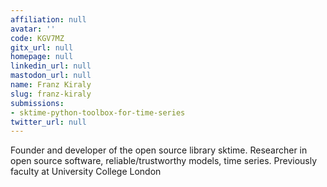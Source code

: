 ```yaml
---
affiliation: null
avatar: ''
code: KGV7MZ
gitx_url: null
homepage: null
linkedin_url: null
mastodon_url: null
name: Franz Kiraly
slug: franz-kiraly
submissions:
- sktime-python-toolbox-for-time-series
twitter_url: null
---
```


Founder and developer of the open source library sktime. Researcher in open source software, reliable/trustworthy models, time series. Previously faculty at University College London
